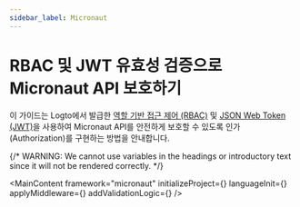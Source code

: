 ```yaml
---
sidebar_label: Micronaut
---
```




# RBAC 및 JWT 유효성 검증으로 Micronaut API 보호하기

이 가이드는 Logto에서 발급한 [역할 기반 접근 제어 (RBAC)](/authorization/role-based-access-control) 및 [JSON Web Token (JWT)](https://auth.wiki/jwt)을 사용하여 Micronaut API를 안전하게 보호할 수 있도록 인가 (Authorization)를 구현하는 방법을 안내합니다.

{/* WARNING: We cannot use variables in the headings or introductory text since it will not be rendered correctly. */}

<MainContent
  framework="micronaut"
  initializeProject={<InitProject />}
  languageInit={<Init />}
  applyMiddleware={<ApplyMiddleware />}
  addValidationLogic={<AddValidationLogic framework="micronaut" />}
/>
